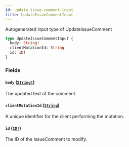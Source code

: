 ```yaml
---
id: update-issue-comment-input
title: UpdateIssueCommentInput
---
```


Autogenerated input type of UpdateIssueComment

```graphql
type UpdateIssueCommentInput {
  body: String!
  clientMutationId: String
  id: ID!
}
```

### Fields

#### `body` ([`String!`](/docs/api/scalars/string))

The updated text of the comment.

#### `clientMutationId` ([`String`](/docs/api/scalars/string))

A unique identifier for the client performing the mutation.

#### `id` ([`ID!`](/docs/api/scalars/id))

The ID of the IssueComment to modify.

